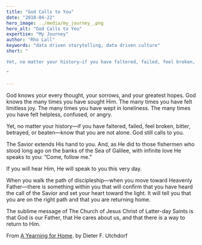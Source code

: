 ```yaml
---
title: "God Calls to You"
date: "2018-04-22"
hero_image: ../media/my_journey_.png
hero_alt: "God Calls to You"
expertise: "My Journey"
author: "Rho Lall"
keywords: "data driven storytelling, data driven culture"
short: "

Yet, no matter your history—if you have faltered, failed, feel broken, bitter, betrayed, or beaten—know that you are not alone. God still calls to you.

"

---
```

God knows your every thought, your sorrows, and your greatest hopes. God knows the many times you have sought Him. The many times you have felt limitless joy. The many times you have wept in loneliness. The many times you have felt helpless, confused, or angry.

Yet, no matter your history—if you have faltered, failed, feel broken, bitter, betrayed, or beaten—know that you are not alone. God still calls to you.

The Savior extends His hand to you. And, as He did to those fishermen who stood long ago on the banks of the Sea of Galilee, with infinite love He speaks to you: “Come, follow me.”

If you will hear Him, He will speak to you this very day.

When you walk the path of discipleship—when you move toward Heavenly Father—there is something within you that will confirm that you have heard the call of the Savior and set your heart toward the light. It will tell you that you are on the right path and that you are returning home.

The sublime message of The Church of Jesus Christ of Latter-day Saints is that God is our Father, that He cares about us, and that there is a way to return to Him.

From [A Yearning for Home](https://www.lds.org/general-conference/2017/10/a-yearning-for-home?lang=eng%E2%80%8B). by Dieter F. Utchdorf